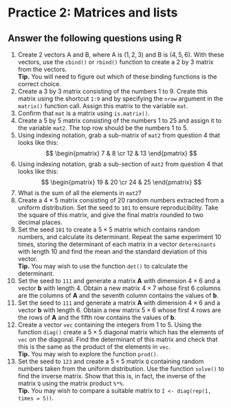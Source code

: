 # Practice 2: Matrices and lists

## Answer the following questions using R

1.  Create 2 vectors A and B, where A is $(1, 2, 3)$ and B is $(4, 5, 6)$. With these vectors, use the `cbind()` or `rbind()` function to create a 2 by 3 matrix from the vectors. \
    **Tip.** You will need to figure out which of these binding functions is the correct choice.
2.  Create a 3 by 3 matrix consisting of the numbers 1 to 9. Create this matrix using the shortcut `1:9` and by specifying the `nrow` argument in the `matrix()` function call. Assign this matrix to the variable `mat`.
3.  Confirm that `mat` is a matrix using `is.matrix()`.
4.  Create a 5 by 5 matrix consisting of the numbers 1 to 25 and assign it to the variable `mat2`. The top row should be the numbers 1 to 5.
5.  Using indexing notation, grab a sub-matrix of `mat2` from question 4 that looks like this: $$ \begin{pmatrix}  7 & 8 \cr 12 & 13 \end{pmatrix} $$
6.  Using indexing notation, grab a sub-section of `mat2` from question 4 that looks like this: $$ \begin{pmatrix}  19 & 20 \cr 24 & 25 \end{pmatrix} $$
7.  What is the sum of all the elements in `mat2`?
8.  Create a $4 \times 5$ matrix consisting of 20 random numbers extracted from a uniform distribution. Set the seed to `101` to ensure reproducibility. Take the square of this matrix, and give the final matrix rounded to two decimal places.
9.  Set the seed `101` to create a $5 \times 5$ matrix which contains random numbers, and calculate its determinant. Repeat the same experiment 10 times, storing the determinant of each matrix in a vector `determinants` with length 10 and find the mean and the standard deviation of this vector. \
    **Tip.** You may wish to use the function `det()` to calculate the determinant.
10. Set the seed to `111` and generate a matrix $\mathbf{A}$ with dimension $4 \times 6$ and a vector $\mathbf{b}$ with length 4. Obtain a new matrix $4 \times 7$ whose first 6 columns are the columns of $\mathbf{A}$ and the seventh column contains the values of $\mathbf{b}$.
11. Set the seed to `111` and generate a matrix $\mathbf{A}$ with dimension $4 \times 6$ and a vector $\mathbf{b}$ with length 6. Obtain a new matrix $5 \times 6$ whose first 4 rows are the rows of $\mathbf{A}$ and the fifth row contains the values of $\mathbf{b}$.
12. Create a vector `vec` containing the integers from 1 to 5. Using the function `diag()` create a $5 \times 5$ diagonal matrix which has the elements of `vec` on the diagonal. Find the determinant of this matrix and check that this is the same as the product of the elements in `vec`. \
    **Tip.** You may wish to explore the function `prod()`.
13. Set the seed to `123` and create a $5 \times 5$ matrix `Q` containing random numbers taken from the uniform distribution. Use the function `solve()` to find the inverse matrix. Show that this is, in fact, the inverse of the matrix `Q` using the matrix product `%*%`. \
    **Tip.** You may wish to compare a suitable matrix to `I <- diag(rep(1, times = 5))`.
